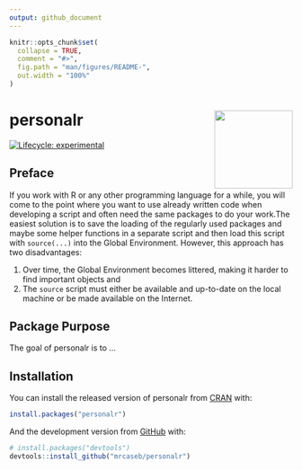 ```yaml
---
output: github_document
---
```


<!-- README.md is generated from README.Rmd. Please edit that file -->

```r
knitr::opts_chunk$set(
  collapse = TRUE,
  comment = "#>",
  fig.path = "man/figures/README-",
  out.width = "100%"
)
```

# personalr <img src='man/figures/logo.png' align="right" height="139" />

<!-- badges: start -->
[![Lifecycle: experimental](https://img.shields.io/badge/lifecycle-experimental-orange.svg)](https://www.tidyverse.org/lifecycle/#experimental)
<!-- badges: end -->

## Preface

If you work with R or any other programming language for a while, you will come to the point where you want to use already written code when developing a script and often need the same packages to do your work.The easiest solution is to save the loading of the regularly used packages and maybe some helper functions in a separate script and then load this script with `source(...)` into the Global Environment. However, this approach has two disadvantages:

1. Over time, the Global Environment becomes littered, making it harder to find important objects and
1. The `source` script must either be available and up-to-date on the local machine or be made available on the Internet.

## Package Purpose

The goal of personalr is to ...

## Installation

You can install the released version of personalr from [CRAN](https://CRAN.R-project.org) with:

``` r
install.packages("personalr")
```

And the development version from [GitHub](https://github.com/) with:

``` r
# install.packages("devtools")
devtools::install_github("mrcaseb/personalr")
```
